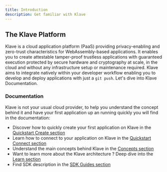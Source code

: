 ```yaml
---
title: Introduction
description: Get familiar with Klave
---
```


## The Klave Platform

Klave is a cloud application platform (PaaS) providing privacy-enabling and zero-trust characteristics for WebAssembly-based applications.
It enables you to create attestable tamper-proof trustless applications with guaranteed execution protected by secure hardware and cryptography at scale, in the cloud and without any infrastructure setup or maintenance required.
Klave aims to integrate natively within your developer workflow enabling you to develop and deploy applications with just a `git push`. Let's dive into Klave Documentation.

### Documentation

Klave is not your usual cloud provider, to help you understand the concept behind it and have your first application up an running quickly you will find in the documentation:

-   Discover how to quickly create your first application on Klave in the [Quickstart Create section](/versions/sdk/latest/quickstart/create)
-   Learn how to connect to your application on Klave in the [Quickstart Connect section](/versions/sdk/latest/quickstart/connect)
-   Understand the main concepts behind Klave in the [Concepts section](../concepts/what-is-klave.mdx)
-   Want to learn more about the Klave architecture ? Deep dive into the [Learn section](../learn/architecture.mdx)
-   Find SDK description in the [SDK Guides section](../enclave-sdk/create-query-transaction.mdx)

<Cards>
	<Card title="Learn more about Klave SDK" href="/versions/sdk/latest" />
	<Card title="Learn more about the Connector" href="/versions/connector/latest" />
</Cards>
